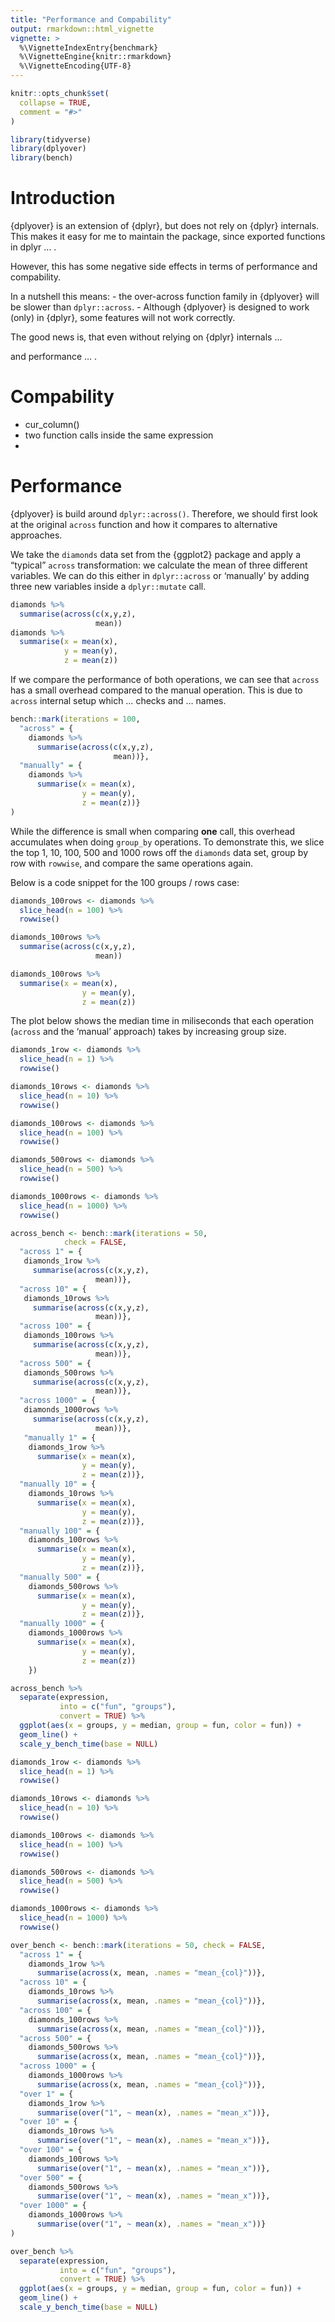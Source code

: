 ```yaml
---
title: "Performance and Compability"
output: rmarkdown::html_vignette
vignette: >
  %\VignetteIndexEntry{benchmark}
  %\VignetteEngine{knitr::rmarkdown}
  %\VignetteEncoding{UTF-8}
---
```


```r
knitr::opts_chunk$set(
  collapse = TRUE,
  comment = "#>"
)
```

```r
library(tidyverse)
library(dplyover)
library(bench)
```

# Introduction

{dplyover} is an extension of {dplyr}, but does not rely on {dplyr} internals. 
This makes it easy for me to maintain the package, since exported functions in
dplyr ... .

However, this has some negative side effects in terms of performance and compability.

In a nutshell this means:
  - the over-across function family in {dplyover} will be slower than `dplyr::across`.
  - Although {dplyover} is designed to work (only) in {dplyr}, some features will 
    not work correctly.

The good news is, that even without relying on {dplyr} internals ... 

and performance ... .

# Compability

 - cur_column()
 - two function calls inside the same expression
 - 

# Performance

{dplyover} is build around `dplyr::across()`. Therefore, we should first look at 
the original `across` function and how it compares to alternative approaches.

We take the `diamonds` data set from the {ggplot2} package and apply a "typical"
`across` transformation: we calculate the mean of three different variables. We
can do this either in `dplyr::across` or 'manually' by adding three new variables
inside a `dplyr::mutate` call.

```r
diamonds %>%
  summarise(across(c(x,y,z),
                   mean))
diamonds %>% 
  summarise(x = mean(x),
            y = mean(y),
            z = mean(z))
```

If we compare the performance of both operations, we can see that `across` has
a small overhead compared to the manual operation. This is due to `across` internal
setup which ... checks and ... names. 

```r
bench::mark(iterations = 100, 
  "across" = {
    diamonds %>%
      summarise(across(c(x,y,z),
                       mean))}, 
  "manually" = {
    diamonds %>% 
      summarise(x = mean(x),
                y = mean(y),
                z = mean(z))}
)
```

While the difference is small when comparing **one** call, this overhead
accumulates when doing `group_by` operations. To demonstrate this, we slice
the top 1, 10, 100, 500 and 1000 rows off the `diamonds` data set, group by
row with `rowwise`, and compare the same operations again.

Below is a code snippet for the 100 groups / rows case:
```r

diamonds_100rows <- diamonds %>%
  slice_head(n = 100) %>% 
  rowwise()

diamonds_100rows %>%
  summarise(across(c(x,y,z),
                   mean))

diamonds_100rows %>% 
  summarise(x = mean(x),
                y = mean(y),
                z = mean(z))
```

The plot below shows the median time in miliseconds that each operation (`across`
and the 'manual' approach) takes by increasing group size.

```r

diamonds_1row <- diamonds %>%
  slice_head(n = 1) %>% 
  rowwise()

diamonds_10rows <- diamonds %>%
  slice_head(n = 10) %>% 
  rowwise()

diamonds_100rows <- diamonds %>%
  slice_head(n = 100) %>% 
  rowwise()

diamonds_500rows <- diamonds %>%
  slice_head(n = 500) %>% 
  rowwise()

diamonds_1000rows <- diamonds %>%
  slice_head(n = 1000) %>% 
  rowwise()

across_bench <- bench::mark(iterations = 50,
            check = FALSE,
  "across 1" = {
   diamonds_1row %>%
     summarise(across(c(x,y,z),
                   mean))}, 
  "across 10" = {
   diamonds_10rows %>%
     summarise(across(c(x,y,z),
                   mean))}, 
  "across 100" = {
   diamonds_100rows %>%
     summarise(across(c(x,y,z),
                   mean))}, 
  "across 500" = {
   diamonds_500rows %>%
     summarise(across(c(x,y,z),
                   mean))}, 
  "across 1000" = {
   diamonds_1000rows %>%
     summarise(across(c(x,y,z),
                   mean))},
   "manually 1" = {
    diamonds_1row %>% 
      summarise(x = mean(x),
                y = mean(y),
                z = mean(z))},
  "manually 10" = {
    diamonds_10rows %>% 
      summarise(x = mean(x),
                y = mean(y),
                z = mean(z))},
  "manually 100" = {
    diamonds_100rows %>% 
      summarise(x = mean(x),
                y = mean(y),
                z = mean(z))},
  "manually 500" = {
    diamonds_500rows %>% 
      summarise(x = mean(x),
                y = mean(y),
                z = mean(z))},
  "manually 1000" = {
    diamonds_1000rows %>% 
      summarise(x = mean(x),
                y = mean(y),
                z = mean(z))
    })

across_bench %>%
  separate(expression,
           into = c("fun", "groups"),
           convert = TRUE) %>% 
  ggplot(aes(x = groups, y = median, group = fun, color = fun)) +
  geom_line() + 
  scale_y_bench_time(base = NULL)

```




```r

diamonds_1row <- diamonds %>%
  slice_head(n = 1) %>% 
  rowwise()

diamonds_10rows <- diamonds %>%
  slice_head(n = 10) %>% 
  rowwise()

diamonds_100rows <- diamonds %>%
  slice_head(n = 100) %>% 
  rowwise()

diamonds_500rows <- diamonds %>%
  slice_head(n = 500) %>% 
  rowwise()

diamonds_1000rows <- diamonds %>%
  slice_head(n = 1000) %>% 
  rowwise()

over_bench <- bench::mark(iterations = 50, check = FALSE,
  "across 1" = {
    diamonds_1row %>%
      summarise(across(x, mean, .names = "mean_{col}"))}, 
  "across 10" = {
    diamonds_10rows %>%
      summarise(across(x, mean, .names = "mean_{col}"))}, 
  "across 100" = {
    diamonds_100rows %>%
      summarise(across(x, mean, .names = "mean_{col}"))}, 
  "across 500" = {
    diamonds_500rows %>%
      summarise(across(x, mean, .names = "mean_{col}"))}, 
  "across 1000" = {
    diamonds_1000rows %>%
      summarise(across(x, mean, .names = "mean_{col}"))}, 
  "over 1" = {
    diamonds_1row %>% 
      summarise(over("1", ~ mean(x), .names = "mean_x"))},
  "over 10" = {
    diamonds_10rows %>% 
      summarise(over("1", ~ mean(x), .names = "mean_x"))},
  "over 100" = {
    diamonds_100rows %>% 
      summarise(over("1", ~ mean(x), .names = "mean_x"))},
  "over 500" = {
    diamonds_500rows %>% 
      summarise(over("1", ~ mean(x), .names = "mean_x"))},
  "over 1000" = {
    diamonds_1000rows %>% 
      summarise(over("1", ~ mean(x), .names = "mean_x"))}
)

over_bench %>%
  separate(expression,
           into = c("fun", "groups"),
           convert = TRUE) %>% 
  ggplot(aes(x = groups, y = median, group = fun, color = fun)) +
  geom_line() + 
  scale_y_bench_time(base = NULL)


```



